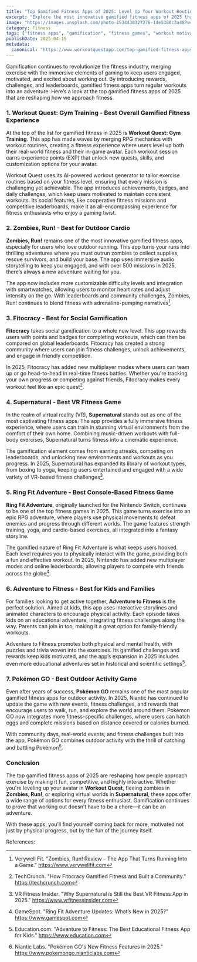 ```yaml
---
title: "Top Gamified Fitness Apps of 2025: Level Up Your Workout Routine"
excerpt: "Explore the most innovative gamified fitness apps of 2025 that make exercising fun and engaging, including the ever-evolving Workout Quest: Gym Training app."
image: "https://images.unsplash.com/photo-1534438327276-14e5300c3a48?w=500&auto=format&fit=crop&q=60&ixlib=rb-4.0.3&ixid=M3wxMjA3fDB8MHxzZWFyY2h8MzZ8fGZpdG5lc3N8ZW58MHx8MHx8fDI%3D"
category: Fitness
tags: ["fitness apps", "gamification", "fitness games", "workout motivation"]
publishDate: 2025-04-15
metadata:
  canonical: "https://www.workoutquestapp.com/top-gamified-fitness-apps-of-2025"
---
```


Gamification continues to revolutionize the fitness industry, merging exercise with the immersive elements of gaming to keep users engaged, motivated, and excited about working out. By introducing rewards, challenges, and leaderboards, gamified fitness apps turn regular workouts into an adventure. Here’s a look at the top gamified fitness apps of 2025 that are reshaping how we approach fitness.

### 1. **Workout Quest: Gym Training** - Best Overall Gamified Fitness Experience

At the top of the list for gamified fitness in 2025 is **Workout Quest: Gym Training**. This app has made waves by merging RPG mechanics with workout routines, creating a fitness experience where users level up both their real-world fitness and their in-game avatar. Each workout session earns experience points (EXP) that unlock new quests, skills, and customization options for your avatar.

Workout Quest uses its AI-powered workout generator to tailor exercise routines based on your fitness level, ensuring that every mission is challenging yet achievable. The app introduces achievements, badges, and daily challenges, which keep users motivated to maintain consistent workouts. Its social features, like cooperative fitness missions and competitive leaderboards, make it an all-encompassing experience for fitness enthusiasts who enjoy a gaming twist.

### 2. **Zombies, Run!** - Best for Outdoor Cardio

**Zombies, Run!** remains one of the most innovative gamified fitness apps, especially for users who love outdoor running. This app turns your runs into thrilling adventures where you must outrun zombies to collect supplies, rescue survivors, and build your base. The app uses immersive audio storytelling to keep you engaged, and with over 500 missions in 2025, there’s always a new adventure waiting for you.

The app now includes more customizable difficulty levels and integration with smartwatches, allowing users to monitor heart rates and adjust intensity on the go. With leaderboards and community challenges, Zombies, Run! continues to blend fitness with adrenaline-pumping narratives[^1].

### 3. **Fitocracy** - Best for Social Gamification

**Fitocracy** takes social gamification to a whole new level. This app rewards users with points and badges for completing workouts, which can then be compared on global leaderboards. Fitocracy has created a strong community where users can join fitness challenges, unlock achievements, and engage in friendly competition.

In 2025, Fitocracy has added new multiplayer modes where users can team up or go head-to-head in real-time fitness battles. Whether you're tracking your own progress or competing against friends, Fitocracy makes every workout feel like an epic quest[^2].

### 4. **Supernatural** - Best VR Fitness Game

In the realm of virtual reality (VR), **Supernatural** stands out as one of the most captivating fitness apps. The app provides a fully immersive fitness experience, where users can train in stunning virtual environments from the comfort of their own home. Combining music-driven workouts with full-body exercises, Supernatural turns fitness into a cinematic experience.

The gamification element comes from earning streaks, competing on leaderboards, and unlocking new environments and workouts as you progress. In 2025, Supernatural has expanded its library of workout types, from boxing to yoga, keeping users entertained and engaged with a wide variety of VR-based fitness challenges[^3].

### 5. **Ring Fit Adventure** - Best Console-Based Fitness Game

**Ring Fit Adventure**, originally launched for the Nintendo Switch, continues to be one of the top fitness games in 2025. This game turns exercise into an epic RPG adventure, where players use physical movements to defeat enemies and progress through different worlds. The game features strength training, yoga, and cardio-based exercises, all integrated into a fantasy storyline.

The gamified nature of Ring Fit Adventure is what keeps users hooked. Each level requires you to physically interact with the game, providing both a fun and effective workout. In 2025, Nintendo has added new multiplayer modes and online leaderboards, allowing players to compete with friends across the globe[^4].

### 6. **Adventure to Fitness** - Best for Kids and Families

For families looking to get active together, **Adventure to Fitness** is the perfect solution. Aimed at kids, this app uses interactive storylines and animated characters to encourage physical activity. Each episode takes kids on an educational adventure, integrating fitness challenges along the way. Parents can join in too, making it a great option for family-friendly workouts.

Adventure to Fitness promotes both physical and mental health, with puzzles and trivia woven into the exercises. Its gamified challenges and rewards keep kids motivated, and the app’s expansion in 2025 includes even more educational adventures set in historical and scientific settings[^5].

### 7. **Pokémon GO** - Best Outdoor Activity Game

Even after years of success, **Pokémon GO** remains one of the most popular gamified fitness apps for outdoor activity. In 2025, Niantic has continued to update the game with new events, fitness challenges, and rewards that encourage users to walk, run, and explore the world around them. Pokémon GO now integrates more fitness-specific challenges, where users can hatch eggs and complete missions based on distance covered or calories burned.

With community days, real-world events, and fitness challenges built into the app, Pokémon GO combines outdoor activity with the thrill of catching and battling Pokémon[^6].

### Conclusion

The top gamified fitness apps of 2025 are reshaping how people approach exercise by making it fun, competitive, and highly interactive. Whether you're leveling up your avatar in **Workout Quest**, fleeing zombies in **Zombies, Run!**, or exploring virtual worlds in **Supernatural**, these apps offer a wide range of options for every fitness enthusiast. Gamification continues to prove that working out doesn’t have to be a chore—it can be an adventure.

With these apps, you’ll find yourself coming back for more, motivated not just by physical progress, but by the fun of the journey itself.

References:
[^1]: Verywell Fit. "Zombies, Run! Review – The App That Turns Running Into a Game." https://www.verywellfit.com
[^2]: TechCrunch. "How Fitocracy Gamified Fitness and Built a Community." https://techcrunch.com
[^3]: VR Fitness Insider. "Why Supernatural is Still the Best VR Fitness App in 2025." https://www.vrfitnessinsider.com
[^4]: GameSpot. "Ring Fit Adventure Updates: What’s New in 2025?" https://www.gamespot.com
[^5]: Education.com. "Adventure to Fitness: The Best Educational Fitness App for Kids." https://www.education.com
[^6]: Niantic Labs. "Pokémon GO's New Fitness Features in 2025." https://www.pokemongo.nianticlabs.com
